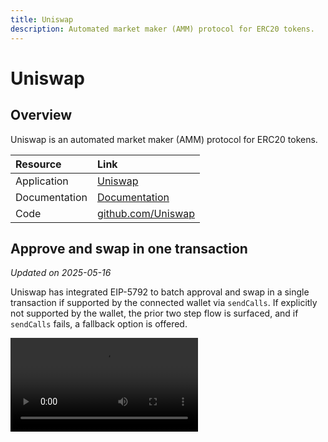 ```yaml
---
title: Uniswap
description: Automated market maker (AMM) protocol for ERC20 tokens.
---
```

# Uniswap

## Overview

Uniswap is an automated market maker (AMM) protocol for ERC20 tokens.

| Resource | Link |
|:---------|:-----|
| Application | [Uniswap](https://app.uniswap.org/swap) |
| Documentation | [Documentation](https://docs.uniswap.org/) |
| Code | [github.com/Uniswap](https://github.com/Uniswap) |

## Approve and swap in one transaction

*Updated on 2025-05-16*

Uniswap has integrated EIP-5792 to batch approval and swap in a single transaction if supported by the connected wallet via `sendCalls`. If explicitly not supported by the wallet, the prior two step flow is surfaced, and if `sendCalls` fails, a fallback option is offered.

<video controls>
  <source src="https://content.uxscout.xyz/uniswap-2025-05-16.mp4" type="video/mp4"/>
  Your browser does not support the video tag.
</video>